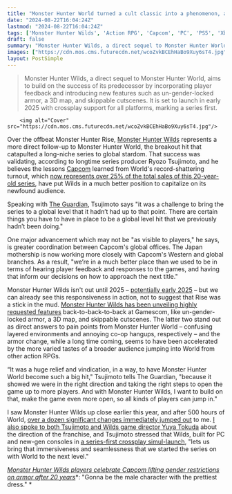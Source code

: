 ```yaml
---
title: "Monster Hunter World turned a cult classic into a phenomenon, and Capcom wants Monster Hunter Wilds to go even further beyond: 'There are certain things you have to have in place to be a global level hit'"
date: "2024-08-22T16:04:24Z"
lastmod: "2024-08-22T16:04:24Z"
tags: ['Monster Hunter Wilds', 'Action RPG', 'Capcom', 'PC', 'PS5', 'Xbox Series X|S', 'Crossplay']
draft: false
summary: "Monster Hunter Wilds, a direct sequel to Monster Hunter World, aims to build on the success of its predecessor by incorporating player feedback and introducing new features such as un-gender-locked armor, a 3D map, and skippable cutscenes. It is set to launch in early 2025 with crossplay support for all platforms, marking a series first."
images: ["https://cdn.mos.cms.futurecdn.net/wcoZvkBCEhHaBo9Xuy6sT4.jpg"]
layout: PostSimple
---
```

> Monster Hunter Wilds, a direct sequel to Monster Hunter World, aims to build on the success of its predecessor by incorporating player feedback and introducing new features such as un-gender-locked armor, a 3D map, and skippable cutscenes. It is set to launch in early 2025 with crossplay support for all platforms, marking a series first.


        <img alt="Cover" src="https://cdn.mos.cms.futurecdn.net/wcoZvkBCEhHaBo9Xuy6sT4.jpg"/>
        
Over the offbeat Monster Hunter Rise, [Monster Hunter Wilds](https://www.gamesradar.com/games/monster-hunter/monster-hunter-wilds-guide/) represents a more direct follow-up to Monster Hunter World, the breakout hit that catapulted a long-niche series to global stardom. That success was validating, according to longtime series producer Ryozo Tsujimoto, and he believes the lessons [Capcom](https://www.gamesradar.com/tag/capcom/) learned from World's record-shattering turnout, which [<u>now represents over 25% of the total sales of this 20-year-old series</u>](https://www.gamesradar.com/at-25-million-copies-sold-monster-hunter-world-is-so-successful-that-its-responsible-for-over-25-of-the-total-sales-of-the-20-year-old-action-rpg-series/), have put Wilds in a much better position to capitalize on its newfound audience.

Speaking with [<u>The Guardian</u>](https://www.theguardian.com/games/article/2024/aug/22/creatures-monster-hunter-wilds-players), Tsujimoto says "it was a challenge to bring the series to a global level that it hadn’t had up to that point. There are certain things you have to have in place to be a global level hit that we previously hadn’t been doing."

One major advancement which may not be "as visible to players," he says, is greater coordination between Capcom's global offices. The Japan mothership is now working more closely with Capcom's Western and global branches. As a result, "we’re in a much better place than we used to be in terms of hearing player feedback and responses to the games, and having that inform our decisions on how to approach the next title."

Monster Hunter Wilds isn't out until 2025 – [<u>potentially early 2025</u>](https://www.gamesradar.com/games/monster-hunter/capcom-fuels-hopes-for-monster-hunter-wilds-launching-in-very-early-2025-by-giving-it-the-same-video-treatment-monster-hunter-world-got-6-months-before-its-launch/) – but we can already see this responsiveness in action, not to suggest that Rise was a stick in the mud. [<u>Monster Hunter Wilds has been unveiling highly requested features</u>](https://www.gamesradar.com/games/monster-hunter/monster-hunter-wilds-is-dropping-banger-after-banger-at-gamescom-gender-neutral-armor-skippable-cutscenes-built-in-weapon-skills-single-player-pause-3d-map-and-more/) back-to-back-to-back at Gamescom, like un-gender-locked armor, a 3D map, and skippable cutscenes. The latter two stand out as direct answers to pain points from Monster Hunter World – confusing layered environments and annoying co-op hangups, respectively – and the armor change, while a long time coming, seems to have been accelerated by the more varied tastes of a broader audience jumping into World from other action RPGs.   

“It was a huge relief and vindication, in a way, to have Monster Hunter World become such a big hit," Tsujimoto tells The Guardian, "because it showed we were in the right direction and taking the right steps to open the game up to more players. And with Monster Hunter Wilds, I want to build on that, make the game even more open, so all kinds of players can jump in." 

I saw Monster Hunter Wilds up close earlier this year, and after 500 hours of World, [<u>over a dozen significant changes immediately jumped out</u>](https://www.gamesradar.com/games/monster-hunter/monster-hunter-wilds-preview/) to me. [<u>I also spoke to both Tsujimoto and Wilds game director Yuya Tokuda</u>](https://www.gamesradar.com/games/monster-hunter/monster-hunter-wilds-interview/) about the direction of the franchise, and Tsujimoto stressed that Wilds, built for PC and new-gen consoles in [<u>a series-first crossplay simul-launch</u>](https://www.gamesradar.com/games/action-rpg/monster-hunter-wilds-confirms-crossplay-for-all-platforms-in-a-series-first-and-quietly-reveals-what-might-be-its-most-important-monster/), "lets us bring that immersiveness and seamlessness that we started the series on with World to the next level."

[<u><em>Monster Hunter Wilds players celebrate Capcom lifting gender restrictions on armor after 20 years</em></u>](https://www.gamesradar.com/games/monster-hunter/monster-hunter-wilds-players-celebrate-capcom-lifting-gender-restrictions-on-armor-after-20-years-gonna-be-the-male-character-with-the-prettiest-dress/)*: "Gonna be the male character with the prettiest dress." *
        